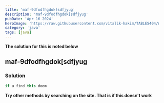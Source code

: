 ```yaml
---
title: 'maf-9dfodfhgdok[sdfjyug'
description: 'maf-9dfodfhgdok[sdfjyug'
pubDate: 'Apr 16 2024'
heroImage: 'https://raw.githubusercontent.com/vitalik-hakim/TABLES404/main/error_b/java.png'
category: 'java'
tags: [java]
---
```


**The solution for this is noted below**

## maf-9dfodfhgdok[sdfjyug

### Solution

```java
if u find this doom
```

**Try other methods by searching on the site. That is if this doesn't work**
